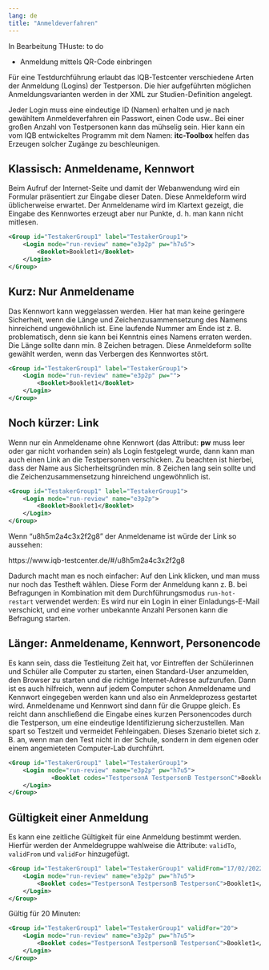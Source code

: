 ```yaml
---
lang: de
title: "Anmeldeverfahren"
---
```


::: {.callout-note}
In Bearbeitung THuste: to do

* Anmeldung mittels QR-Code einbringen

:::


::: {.callout-tip}
Für eine Testdurchführung erlaubt das IQB-Testcenter verschiedene Arten der Anmeldung (Logins) der Testperson. Die hier aufgeführten möglichen Anmeldungsvarianten werden in der XML zur Studien-Definition angelegt.
:::

::: {.callout-tip}
Jeder Login muss eine eindeutige ID (Namen) erhalten und je nach gewähltem Anmeldeverfahren ein Passwort, einen Code usw.. Bei einer großen Anzahl von Testpersonen kann das mühselig sein. Hier kann ein vom IQB entwickeltes Programm mit dem Namen: **itc-Toolbox** helfen das Erzeugen solcher Zugänge zu beschleunigen.
:::

## Klassisch: Anmeldename, Kennwort

Beim Aufruf der Internet-Seite und damit der Webanwendung wird ein Formular präsentiert zur Eingabe dieser Daten. 
Diese Anmeldeform wird üblicherweise erwartet. Der Anmeldename wird im Klartext gezeigt, die Eingabe des Kennwortes erzeugt 
aber nur Punkte, d. h. man kann nicht mitlesen.

```.xml
<Group id="TestakerGroup1" label="TestakerGroup1">
    <Login mode="run-review" name="e3p2p" pw="h7u5">
        <Booklet>Booklet1</Booklet>
    </Login>
</Group>
```

## Kurz: Nur Anmeldename

Das Kennwort kann weggelassen werden. Hier hat man keine geringere Sicherheit, wenn die Länge und Zeichenzusammensetzung 
des Namens hinreichend ungewöhnlich ist. Eine laufende Nummer am Ende ist z. B. problematisch, denn sie kann bei Kenntnis eines Namens 
erraten werden. Die Länge sollte dann min. 8 Zeichen betragen. Diese Anmeldeform sollte gewählt werden, wenn das Verbergen des Kennwortes stört.

```.xml
<Group id="TestakerGroup1" label="TestakerGroup1">
	<Login mode="run-review" name="e3p2p" pw="">
        <Booklet>Booklet1</Booklet>
    </Login>
</Group>
```

## Noch kürzer: Link

Wenn nur ein Anmeldename ohne Kennwort (das Attribut: **pw** muss leer oder gar nicht vorhanden sein) als Login festgelegt wurde, dann kann man auch einen Link an die Testpersonen verschicken. Zu beachten ist hierbei, dass der Name aus Sicherheitsgründen min. 8 Zeichen lang sein sollte und die Zeichenzusammensetzung hinreichend ungewöhnlich ist.

```.xml
<Group id="TestakerGroup1" label="TestakerGroup1">
	<Login mode="run-review" name="e3p2p">
        <Booklet>Booklet1</Booklet>
    </Login>
</Group>
``` 

Wenn "u8h5m2a4c3x2f2g8" der Anmeldename ist würde der Link so aussehen:

https://www.iqb-testcenter.de/#/u8h5m2a4c3x2f2g8

Dadurch macht man es noch einfacher: Auf den Link klicken, und man muss nur noch das Testheft wählen. Diese Form der 
Anmeldung kann z. B. bei Befragungen in Kombination mit dem Durchführungsmodus `run-hot-restart` verwendet werden: 
Es wird nur ein Login in einer Einladungs-E-Mail verschickt, und eine vorher unbekannte Anzahl Personen kann die Befragung starten.

## Länger: Anmeldename, Kennwort, Personencode

Es kann sein, dass die Testleitung Zeit hat, vor Eintreffen der Schülerinnen und Schüler alle Computer zu starten, 
einen Standard-User anzumelden, den Browser zu starten und die richtige Internet-Adresse aufzurufen. Dann ist es auch hilfreich, 
wenn auf jedem Computer schon Anmeldename und Kennwort eingegeben werden kann und also ein Anmeldeprozess gestartet wird. 
Anmeldename und Kennwort sind dann für die Gruppe gleich. Es reicht dann anschließend die Eingabe eines kurzen Personencodes durch die Testperson, 
um eine eindeutige Identifizierung sicherzustellen. Man spart so Testzeit und vermeidet Fehleingaben. Dieses Szenario bietet sich z. B. an, 
wenn man den Test nicht in der Schule, sondern in dem eigenen oder einem angemieteten Computer-Lab durchführt.

```.xml
<Group id="TestakerGroup1" label="TestakerGroup1">
	<Login mode="run-review" name="e3p2p" pw="h7u5">
            <Booklet codes="TestpersonA TestpersonB TestpersonC">Booklet1</Booklet>
    </Login>
</Group>
``` 

## Gültigkeit einer Anmeldung

Es kann eine zeitliche Gültigkeit für eine Anmeldung bestimmt werden. Hierfür werden der Anmeldegruppe wahlweise die Attribute: `validTo`, `validFrom` und `validFor` hinzugefügt.

```.xml
<Group id="TestakerGroup1" label="TestakerGroup1" validFrom="17/02/2022 10:00">
	<Login mode="run-review" name="e3p2p" pw="h7u5">
        <Booklet codes="TestpersonA TestpersonB TestpersonC">Booklet1</Booklet>
    </Login>
</Group>
``` 

Gültig für 20 Minuten:

```.xml
<Group id="TestakerGroup1" label="TestakerGroup1" validFor="20">
    <Login mode="run-review" name="e3p2p" pw="h7u5">
        <Booklet codes="TestpersonA TestpersonB TestpersonC">Booklet1</Booklet>
    </Login>
</Group>
``` 



